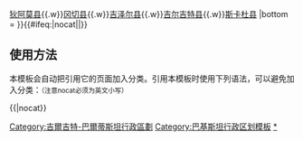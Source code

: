 {{Navbox
|name   = 吉尔吉特-巴尔蒂斯坦行政区划
|title  = [[吉尔吉特-巴尔蒂斯坦|吉尔吉特-巴尔蒂斯坦行政区划]]
|titlestyle = 
|image  = 
|style  = text-align: left; font-size:90%
|evenstyle = background: #eee;
|groupstyle = text-align: left; width:5%
|state  = autocollapsed
|top    = 
|group1 = [[县]]
|list1  =  [[阿斯多县]]{{.w}}[[狄阿莫县]]{{.w}}[[冈切县]]{{.w}}[[吉泽尔县]]{{.w}}[[吉尔吉特县]]{{.w}}[[斯卡杜县]]
|bottom  = 
}}<includeonly>{{#ifeq:{{{1}}}|nocat||[[Category:吉爾吉特-巴爾蒂斯坦行政區劃]]}}</includeonly><noinclude>

== 使用方法 ==
本模板会自动把引用它的页面加入分类。引用本模板时使用下列语法，可以避免加入分类：<small>（注意nocat必须为英文小写）</small>
 
<nowiki>{{</nowiki>{{PAGENAME}}<nowiki>|nocat}}</nowiki>

[[Category:巴基斯坦行政区划模板]]
[[Category:吉爾吉特-巴爾蒂斯坦行政區劃|*]]
</noinclude>